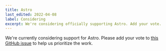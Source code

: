 ```yaml
---
title: Astro
last_edited: 2022-04-08
label: Considering
excerpt: We're considering officially supporting Astro. Add your vote.
---
```


We're currently considering support for Astro. Please add your vote to [this GitHub issue](https://github.com/contentlayerdev/contentlayer/issues/171) to help us prioritize the work.
